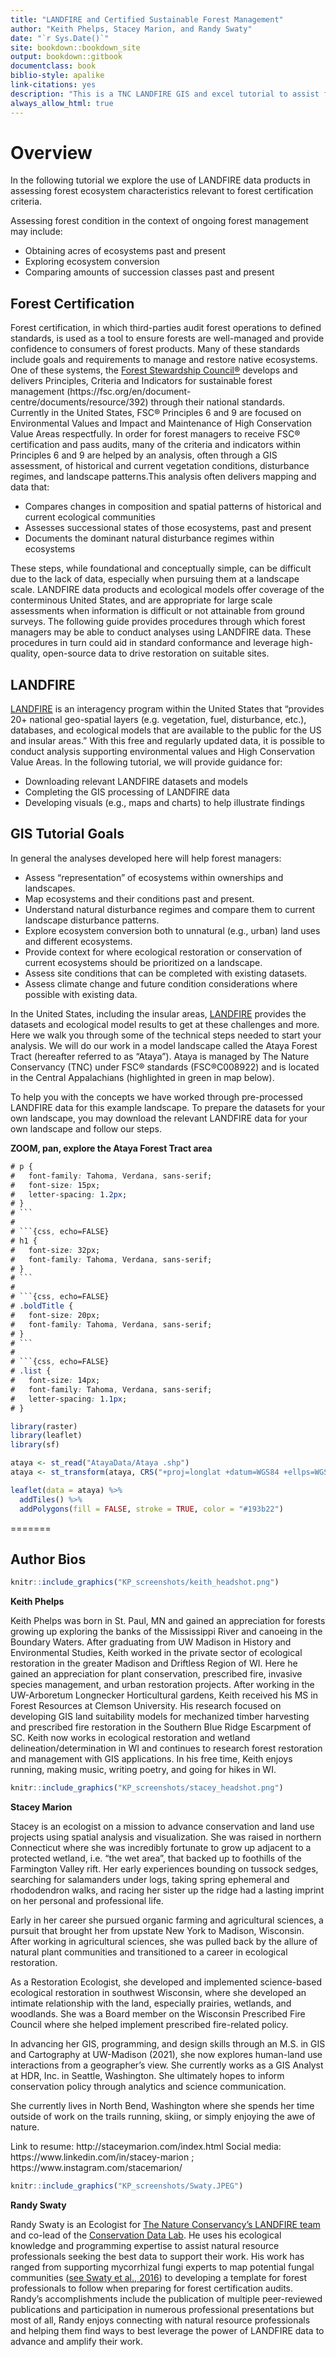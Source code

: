 ```yaml
--- 
title: "LANDFIRE and Certified Sustainable Forest Management"
author: "Keith Phelps, Stacey Marion, and Randy Swaty"
date: "`r Sys.Date()`"
site: bookdown::bookdown_site
output: bookdown::gitbook
documentclass: book
biblio-style: apalike
link-citations: yes
description: "This is a TNC LANDFIRE GIS and excel tutorial to assist forest managers in FSC® audits"
always_allow_html: true 
---
```


# Overview {#Introduction}

In the following tutorial we explore the use of LANDFIRE data products in assessing forest ecosystem characteristics relevant to forest certification criteria.

Assessing forest condition in the context of ongoing forest management may include:

* Obtaining acres of ecosystems past and present
* Exploring ecosystem conversion
* Comparing amounts of succession classes past and present


## Forest Certification

Forest certification, in which third-parties audit forest operations to defined standards, is used as a tool to ensure forests are well-managed and provide confidence to consumers of forest products. Many of these standards include goals and requirements to manage and restore native ecosystems. One of these systems, the [Forest Stewardship Council®](FSC®) develops and delivers Principles, Criteria and Indicators for sustainable forest management (https://fsc.org/en/document-centre/documents/resource/392) through their national standards. Currently in the United States, FSC® Principles 6 and 9 are focused on Environmental Values and Impact and Maintenance of High Conservation Value Areas respectfully. In order for forest managers to receive FSC® certification and pass audits, many of the criteria and indicators within Principles 6 and 9 are helped by an analysis, often through a GIS assessment, of historical and current vegetation conditions, disturbance regimes, and landscape patterns.This analysis often delivers mapping and data that:

* Compares changes in composition and spatial patterns of historical and current ecological communities
* Assesses successional states of those ecosystems, past and present
* Documents the dominant natural disturbance regimes within ecosystems

These steps, while foundational and conceptually simple, can be difficult due to the lack of data, especially when pursuing them at a landscape scale. LANDFIRE data products and ecological models offer coverage of the conterminous United States, and are appropriate for large scale assessments when information is difficult or not attainable from ground surveys. The following guide provides procedures through which forest managers may be able to conduct analyses using LANDFIRE data. These procedures in turn could aid in standard conformance and leverage high-quality, open-source data to drive restoration on suitable sites. 

## LANDFIRE 

[LANDFIRE](https://landfire.gov/) is an interagency program within the United States that "provides 20+ national geo-spatial layers (e.g. vegetation, fuel, disturbance, etc.), databases, and ecological models that are available to the public for the US and insular areas." With this free and regularly updated data, it is possible to conduct analysis supporting environmental values and High Conservation Value Areas. In the following tutorial, we will provide guidance for:

* Downloading relevant LANDFIRE datasets and models
* Completing the GIS processing of LANDFIRE data
* Developing visuals (e.g., maps and charts) to help illustrate findings 

## GIS Tutorial Goals

In general the analyses developed here will help forest managers:

* Assess “representation” of ecosystems within ownerships and landscapes.
* Map ecosystems and their conditions past and present.
* Understand natural disturbance regimes and compare them to current landscape disturbance patterns.
* Explore ecosystem conversion both to unnatural (e.g., urban) land uses and different ecosystems.
* Provide context for where ecological restoration or conservation of current ecosystems should be prioritized on a landscape.  
* Assess site conditions that can be completed with existing datasets.
* Assess climate change and future condition considerations where possible with existing data.

In the United States, including the insular areas, [LANDFIRE](https://www.landfire.gov/) provides the datasets and ecological model results to get at these challenges and more. Here we walk you through some of the technical steps needed to start your analysis. We will do our work in a model landscape called the Ataya Forest Tract (hereafter referred to as "Ataya"). Ataya is managed by The Nature Conservancy (TNC) under FSC® standards (FSC®C008922) and is located in the Central Appalachians (highlighted in green in map below).

To help you with the concepts we have worked through pre-processed LANDFIRE data for this example landscape. To prepare the datasets for your own landscape, you may download the relevant LANDFIRE data for your own landscape and follow our steps.

**ZOOM, pan, explore the Ataya Forest Tract area**

```css
# p {
#   font-family: Tahoma, Verdana, sans-serif;
#   font-size: 15px;
#   letter-spacing: 1.2px;
# }
# ```
# 
# ```{css, echo=FALSE}
# h1 {
#   font-size: 32px;
#   font-family: Tahoma, Verdana, sans-serif;
# }
# ```
# 
# ```{css, echo=FALSE}
# .boldTitle {
#   font-size: 20px;
#   font-family: Tahoma, Verdana, sans-serif;
# }
# ```
# 
# ```{css, echo=FALSE}
# .list {
#   font-size: 14px;
#   font-family: Tahoma, Verdana, sans-serif;
#   letter-spacing: 1.1px;
# }
```

```r
library(raster)
library(leaflet)
library(sf)

ataya <- st_read("AtayaData/Ataya .shp")
ataya <- st_transform(ataya, CRS("+proj=longlat +datum=WGS84 +ellps=WGS84 +towgs84=0,0,0"))

```

```r

leaflet(data = ataya) %>% 
  addTiles() %>% 
  addPolygons(fill = FALSE, stroke = TRUE, color = "#193b22")

```

=======

## Author Bios 

```r
knitr::include_graphics("KP_screenshots/keith_headshot.png")

```

**Keith Phelps**

Keith Phelps was born in St. Paul, MN and gained an appreciation for forests growing up exploring the banks of the Mississippi River and canoeing in the Boundary Waters. After graduating from UW Madison in History and Environmental Studies, Keith worked in the private sector of ecological restoration in the greater Madison and Driftless Region of WI. Here he gained an appreciation for plant conservation, prescribed fire, invasive species management, and urban restoration projects. After working in the UW-Arboretum Longnecker Horticultural gardens, Keith received his MS in Forest Resources at Clemson University. His research focused on developing GIS land suitability models for mechanized timber harvesting and prescribed fire restoration in the Southern Blue Ridge Escarpment of SC. Keith now works in ecological restoration and wetland delineation/determination in WI and continues to research forest restoration and management with GIS applications. In his free time, Keith enjoys running, making music, writing poetry, and going for hikes in WI.

```r
knitr::include_graphics("KP_screenshots/stacey_headshot.png")

```


**Stacey Marion**

Stacey is an ecologist on a mission to advance conservation and land use projects using spatial analysis and visualization. She was raised in northern Connecticut where she was incredibly fortunate to grow up adjacent to a protected wetland, i.e. “the wet area”, that backed up to foothills of the Farmington Valley rift. Her early experiences bounding on tussock sedges, searching for salamanders under logs, taking spring ephemeral and rhododendron walks, and racing her sister up the ridge had a lasting imprint on her personal and professional life.

Early in her career she pursued organic farming and agricultural sciences, a pursuit that brought her from upstate New York to Madison, Wisconsin. After working in agricultural sciences, she was pulled back by the allure of natural plant communities and transitioned to a career in ecological restoration.

As a Restoration Ecologist, she developed and implemented science-based ecological restoration in southwest Wisconsin, where she developed an intimate relationship with the land, especially prairies, wetlands, and woodlands. She was a Board member on the Wisconsin Prescribed Fire Council where she helped implement prescribed fire-related policy.

In advancing her GIS, programming, and design skills through an M.S. in GIS and Cartography at UW-Madison (2021), she now explores human-land use interactions from a geographer’s view. She currently works as a GIS Analyst at HDR, Inc. in Seattle, Washington. She ultimately hopes to inform conservation policy through analytics and science communication.

She currently lives in North Bend, Washington where she spends her time outside of work on the trails running, skiing, or simply enjoying the awe of nature.

Link to resume: http://staceymarion.com/index.html
Social media: https://www.linkedin.com/in/stacey-marion ; https://www.instagram.com/stacemarion/


```r
knitr::include_graphics("KP_screenshots/Swaty.JPEG")

```


**Randy Swaty**

Randy Swaty is an Ecologist for [The Nature Conservancy’s LANDFIRE team](https://www.conservationgateway.org/conservationpractices/firelandscapes/landfire/pages/landfire.aspx) and co-lead of the [Conservation Data Lab](https://conservationdatalab.org/). He uses his ecological knowledge and programming expertise to assist natural resource professionals seeking the best data to support their work. His work has ranged from supporting mycorrhizal fungi experts to map potential fungal communities ([see Swaty et al., 2016](https://www.sciencedirect.com/science/article/pii/S1754504816300484#!)) to developing a template for forest professionals to follow when preparing for forest certification audits. Randy's accomplishments include the publication of multiple peer-reviewed publications and participation in numerous professional presentations but most of all, Randy enjoys connecting with natural resource professionals and helping them find ways to best leverage the power of LANDFIRE data to advance and amplify their work.

